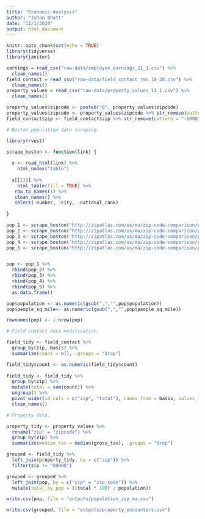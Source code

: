 ```yaml
---
title: "Economic Analysis"
author: "Ishan Bhatt"
date: "11/1/2020"
output: html_document
---
```


```r
knitr::opts_chunk$set(echo = TRUE)
library(tidyverse)
library(janitor)

earnings = read_csv("raw-data/employee_earnings_11_1.csv") %>%
  clean_names()
field_contact = read_csv("raw-data/field_contact_rms_10_28.csv") %>%
  clean_names()
property_values = read_csv("raw-data/property_values_11_1.csv") %>%
  clean_names()

property_values$zipcode <- paste0("0", property_values$zipcode)
property_values$zipcode <- property_values$zipcode %>% str_remove(pattern = "-0000")
field_contact$zip <- field_contact$zip %>% str_remove(pattern = "-0000")

```

```r

# Boston population data scraping.

library(rvest)

scrape_boston <- function(link) {
  
  x <- read_html(link) %>%
    html_nodes("table")
  
  x[[13]] %>%
    html_table(fill = TRUE) %>%
   row_to_names(1) %>%
   clean_names() %>%
   select(-number, -city, -national_rank)
  
}

pop_1 <- scrape_boston("http://zipatlas.com/us/ma/zip-code-comparison/population-density.htm")
pop_2 <- scrape_boston("http://zipatlas.com/us/ma/zip-code-comparison/population-density.2.htm")
pop_3 <- scrape_boston("http://zipatlas.com/us/ma/zip-code-comparison/population-density.3.htm")
pop_4 <- scrape_boston("http://zipatlas.com/us/ma/zip-code-comparison/population-density.4.htm")
pop_5 <- scrape_boston("http://zipatlas.com/us/ma/zip-code-comparison/population-density.5.htm")


pop <- pop_1 %>%
  rbind(pop_2) %>%
  rbind(pop_3) %>%
  rbind(pop_4) %>%
  rbind(pop_5) %>%
  as.data.frame()

pop$population <- as.numeric(gsub(",","",pop$population))
pop$people_sq_mile<- as.numeric(gsub(",","",pop$people_sq_mile))

rownames(pop) <- 1:nrow(pop)

```

```r
# Field contact data modification.

field_tidy <- field_contact %>%
  group_by(zip, basis) %>%
  summarize(count = n(), .groups = "drop") 

field_tidy$count <- as.numeric(field_tidy$count)
  
field_tidy <- field_tidy %>%
  group_by(zip) %>%
  mutate(total = sum(count)) %>%
  ungroup() %>%
  pivot_wider(id_cols = c("zip", "total"), names_from = basis, values_from = count) %>%
  clean_names()

# Property data.

property_tidy <- property_values %>%
  rename("zip" = "zipcode") %>%
  group_by(zip) %>%
  summarize(median_tax = median(gross_tax), .groups = "drop")

grouped <- field_tidy %>%
  left_join(property_tidy, by = c("zip")) %>%
  filter(zip != "00000")

grouped <- grouped %>%
  left_join(pop, by = c("zip" = "zip_code")) %>%
  mutate(total_by_pop = ((total * 100) / population))

```


```r

write.csv(pop, file = "outputs/population_zip_ma.csv")

write.csv(grouped, file = "outputs/property_encounters.csv")

```


```r



```





